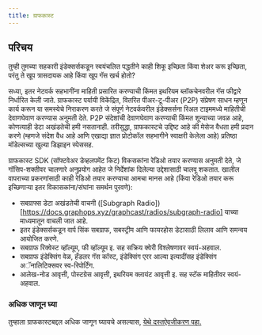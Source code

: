 ```yaml
---
title: ग्राफकास्ट
---
```


## परिचय

तुम्ही तुमच्या सहकारी इंडेक्सर्सकडून स्वयंचलित पद्धतीने काही शिकू इच्छिता किंवा शेअर करू इच्छिता, परंतु ते खूप त्रासदायक आहे किंवा खूप गॅस खर्च होतो?

सध्या, इतर नेटवर्क सहभागींना माहिती प्रसारित करण्याची किंमत इथरियम ब्लॉकचेनवरील गॅस फीद्वारे निर्धारित केली जाते. ग्राफकास्ट पर्यायी विकेंद्रित, वितरित पीअर-टू-पीअर (P2P) संप्रेषण साधन म्हणून कार्य करून या समस्येचे निराकरण करते जे संपूर्ण नेटवर्कवरील इंडेक्सर्सना रिअल टाइममध्ये माहितीची देवाणघेवाण करण्यास अनुमती देते. P2P संदेशांची देवाणघेवाण करण्याची किंमत शून्याच्या जवळ आहे, कोणत्याही डेटा अखंडतेची हमी नसतानाही. तरीसुद्धा, ग्राफकास्टचे उद्दिष्ट आहे की मेसेज वैधता हमी प्रदान करणे (म्हणजे संदेश वैध आहे आणि एखाद्या ज्ञात प्रोटोकॉल सहभागीने स्वाक्षरी केलेला आहे) प्रतिष्ठा मॉडेल्सच्या खुल्या डिझाइन स्पेससह.

ग्राफकास्ट SDK (सॉफ्टवेअर डेव्हलपमेंट किट) विकसकांना रेडिओ तयार करण्यास अनुमती देते, जे गॉसिप-शक्तीवर चालणारे अनुप्रयोग आहेत जे निर्देशांक दिलेल्या उद्देशासाठी चालवू शकतात. खालील वापराच्या प्रकरणांसाठी काही रेडिओ तयार करण्याचा आमचा मानस आहे (किंवा रेडिओ तयार करू इच्छिणाऱ्या इतर विकासकांना/संघांना समर्थन पुरवणे):

-   सबग्राफ्स डेटा अखंडतेची वाचनी ([Subgraph Radio])[https://docs.graphops.xyz/graphcast/radios/subgraph-radio] याच्या माध्यमातून वाचली जात आहे.
-   इतर इंडेक्सर्सकडून वार्प सिंक सबग्राफ, सबस्ट्रीम आणि फायरहोस डेटासाठी लिलाव आणि समन्वय आयोजित करणे.
-   सबग्राफ रिक्वेस्ट व्हॉल्यूम, फी व्हॉल्यूम इ. सह सक्रिय क्वेरी विश्लेषणावर स्वयं-अहवाल.
-   सबग्राफ इंडेक्सिंग वेळ, हँडलर गॅस कॉस्ट, इंडेक्सिंग एरर आल्या इत्यादींसह इंडेक्सिंग अॅनालिटिक्सवर स्व-रिपोर्टिंग.
-   आलेख-नोड आवृत्ती, पोस्टग्रेस आवृत्ती, इथरियम क्लायंट आवृत्ती इ. सह स्टॅक माहितीवर स्वयं-अहवाल.

### अधिक जाणून घ्या

तुम्हाला ग्राफकास्टबद्दल अधिक जाणून घ्यायचे असल्यास, [येथे दस्तऐवजीकरण पहा.](https://docs.graphops.xyz/graphcast/intro)
